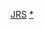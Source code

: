 <noinclude>
{{NoteTA
|1=zh:柴油動車組; zh-hant:柴聯車; zh-hans:内燃动车组; zh-tw:柴聯車; zh-hk:柴油列車; zh-cn:内燃动车组;
|2=zh:電力動車組; zh-hant:電聯車; zh-hans:电力动车组; zh-tw:電聯車; zh-hk:電動列車; zh-cn:电力动车组;
}}
</noinclude>{{Navbox with collapsible groups
|name=JR四國的車輛
|state=collapsed
|title=[[File:JR logo (shikoku).svg|30px]] [[四國旅客鐵道]]（JR四國）的[[鐵路車輛|車輛]]
|titlestyle = border-left:solid 3em #1cadca; border-right:solid 3em #1cadca; background-color:#eee;
|listclass = hlist
|groupstyle = background:silver; font-weight:bold;
|group1 = 現役車輛
|list1 = {{Navbox subgroup
|group1 = [[電聯車]]
|list1 = {{Navbox|child
|groupstyle = width:8em
|liststyle = width:auto
|group1 = 一般用
|list1 = {{Lj|JR四國5000系電力動車組|JR四国5000系電車|5000系}} – [[JR四国6000系电力动车组|6000系]] – {{Lj|JR四國7000系電力動車組|JR四国7000系電車|7000系}} – {{Lj|日本國鐵121系電力動車組|国鉄121系電車|7200系}}
|group2 = 特急型
|list2 = {{Lj|JR四國8000系電力動車組|JR四国8000系電車|8000系}} – [[JR四國8600系電聯車|8600系]]}}
|group2 = [[柴聯車]]
|list2 = {{Navbox|child
|groupstyle = width:8em
|liststyle = width:auto
|group1 = 一般用
|list1 = {{Lj|日本國鐵KiHa32型柴聯車|国鉄キハ32形気動車|KiHa32型 - KiKuHa32型}} – [[日本國鐵KiHa40系柴聯車|KiHa40系]] – {{Lj|日本國鐵KiHa54型柴聯車|国鉄キハ54形気動車|KiHa54型}} – [[JR四國1000系柴聯車|1000型 - 1200型]] – [[JR四國1500系柴聯車|1500型]]
|group2 = 特急型
|list2 = {{Lj|日本國鐵KiHa185系柴聯車|国鉄キハ185系気動車|KiHa185系}} – [[JR四國2000系柴油動車組|2000系]] – [[JR四國2600系柴聯車|2600系]] – [[JR四國2700系柴聯車|2700系]]}}
|group3 = [[貨車]]
|list3 = {{Lj|日本國鐵ToRa45000型貨車|国鉄トラ45000形貨車|ToRa45000型}} – {{Lj|日本國鐵ChiKi6000型貨車|国鉄チキ6000形貨車|ChiKi6000型}}
|group4 = [[柴油機車]]
|list4 = [[日本國鐵DE10型柴油機車|DE10型]] – [[日本國鐵DF50型柴油機車|DF50型]]（用於展示）}}
|group2 = 過往使用車輛
|list2 = {{Navbox subgroup
|group1 = [[電聯車]]
|list1 = {{Navbox|child
|groupstyle = width:8em
|liststyle = width:auto
|group1 = 一般用
|list1 = [[日本國鐵113系電力動車組|111系 - 113系]] – [[日本國鐵121系電聯車|121系]]}}
|group2 = [[柴油動車組]]
|list2 = {{Navbox|child
|groupstyle = width:8em
|liststyle = width:auto
|group2 = 一般用
|list2 = {{Lj|日本國鐵KiHa20系柴聯車|国鉄キハ20系気動車|KiHa20系}} – {{Lj|日本國鐵KiHa35系柴聯車|国鉄キハ35系気動車|KiHa35系}} – {{Lj|日本國鐵KiHa45系柴聯車|国鉄キハ45系気動車|KiHa45系}}
|group3 = 急行型・特急型
|list3 = {{Lj|日本國鐵KiHa57系柴聯車|国鉄キハ57系気動車|KiHa57型}} – {{Lj|日本國鐵KiHa58系柴聯車|国鉄キハ58系気動車|KiHa58系}} – {{Lj|日本國鐵KiHa65型柴聯車|国鉄キハ65形気動車|KiHa65型}} – [[日本國鐵KiHa 181系柴聯車|KiHa181系]]}}
|group3 = [[客車]]
|list3 = {{Navbox|child
|groupstyle = width:8em
|liststyle = width:auto
|group2 = 一般用
|list2 = {{Lj|日本國鐵50系客車|国鉄50系客車|50系}}（{{Lj|環島快速四國號列車|アイランドエクスプレス四国}}）
|group3 = 急行型・特急型
|list3 = {{Lj|日本國鐵12系客車|国鉄12系客車|12系}} – {{Lj|日本國鐵14系客車|国鉄14系客車|14系}}
|group4 = 事業用
|list4 = {{Lj|日本國鐵MaYa34型客車|国鉄マヤ34形客車|MaYa34型}}
}}
|group4 = [[貨車]]
|list4 = {{Lj|日本國鐵WaMu80000型貨車|国鉄ワム80000形貨車|WaMu80000型}} – {{Lj|日本國鐵ToRa70000型貨車|国鉄トラ70000形貨車|ToRa70000型}} – {{Lj|日本國鐵HoKi800型貨車|国鉄ホキ800形貨車|HoKi800型}} – {{Lj|日本國鐵Yo8000型貨車|国鉄ヨ8000形貨車|Yo8000型}} – {{Lj|日本國鐵So80型貨車|国鉄ソ80形貨車|So80型}} – {{Lj|日本國鐵Hi600型貨車|国鉄ヒ600形貨車|Hi600型}}
}}}}<noinclude>
[[Category:日本鐵路車輛列表模板|JRS]]
[[Category:四國旅客鐵道車輛|*]]
</noinclude>